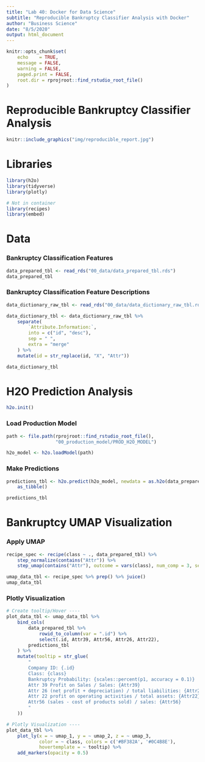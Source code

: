 ```yaml
---
title: "Lab 40: Docker for Data Science"
subtitle: "Reproducible Bankruptcy Classifier Analysis with Docker"
author: "Business Science"
date: "8/5/2020"
output: html_document
---
```


```r
knitr::opts_chunk$set(
    echo    = TRUE,
    message = FALSE,
    warning = FALSE,
    paged.print = FALSE, 
    root.dir = rprojroot::find_rstudio_root_file()
)
```

# Reproducible Bankruptcy Classifier Analysis

```r
knitr::include_graphics("img/reproducible_report.jpg")
```


# Libraries

```r
library(h2o)
library(tidyverse)
library(plotly)

# Not in container
library(recipes)
library(embed)
```

# Data

### Bankruptcy Classification Features

```r
data_prepared_tbl <- read_rds("00_data/data_prepared_tbl.rds")
data_prepared_tbl
```

### Bankruptcy Classification Feature Descriptions

```r
data_dictionary_raw_tbl <- read_rds("00_data/data_dictionary_raw_tbl.rds")

data_dictionary_tbl <- data_dictionary_raw_tbl %>%
    separate(
        `Attribute.Information:`,
        into = c("id", "desc"),
        sep = " ",
        extra = "merge"
    ) %>%
    mutate(id = str_replace(id, "X", "Attr"))

data_dictionary_tbl
```

# H2O Prediction Analysis

```r
h2o.init()
```

### Load Production Model

```r
path <- file.path(rprojroot::find_rstudio_root_file(),
                  "00_production_model/PROD_H2O_MODEL")

h2o_model <- h2o.loadModel(path)
```

### Make Predictions

```r
predictions_tbl <- h2o.predict(h2o_model, newdata = as.h2o(data_prepared_tbl)) %>%
    as_tibble()

predictions_tbl
```

# Bankruptcy UMAP Visualization


### Apply UMAP

```r
recipe_spec <- recipe(class ~ ., data_prepared_tbl) %>%
    step_normalize(contains("Attr")) %>%
    step_umap(contains("Attr"), outcome = vars(class), num_comp = 3, seed = c(123, 123))

umap_data_tbl <- recipe_spec %>% prep() %>% juice()
umap_data_tbl
```


### Plotly Visualization

```r
# Create tooltip/Hover ----
plot_data_tbl <- umap_data_tbl %>%
    bind_cols(
        data_prepared_tbl %>%
            rowid_to_column(var = ".id") %>%
            select(.id, Attr39, Attr56, Attr26, Attr22),
        predictions_tbl
    ) %>%
    mutate(tooltip = str_glue(
        "
        Company ID: {.id}
        Class: {class}
        Bankruptcy Probability: {scales::percent(p1, accuracy = 0.1)}
        Attr 39 Profit on Sales / Sales: {Attr39}
        Attr 26 (net profit + depreciation) / total liabilities: {Attr26}
        Attr 22 profit on operating activities / total assets: {Attr22}
        Attr56 (sales - cost of products sold) / sales: {Attr56}
        "
    ))

# Plotly Visualization ----
plot_data_tbl %>%
    plot_ly(x = ~ umap_1, y = ~ umap_2, z = ~ umap_3,
            color = ~ class, colors = c('#BF382A', '#0C4B8E'),
            hovertemplate = ~ tooltip) %>%
    add_markers(opacity = 0.5)
```

